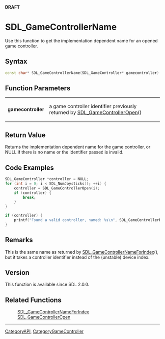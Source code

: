 <span color="red">'''DRAFT'''</span>

<!-- #*^*^*^*^*See http://wiki.libsdl.org/moin.cgi/SGFunctions for details on editing this page*^*^*^*^* -->


= SDL_GameControllerName =
Use this function to get the implementation dependent name for an opened game controller.



== Syntax ==
<syntaxhighlight lang='c++'>
const char* SDL_GameControllerName(SDL_GameController* gamecontroller)
</syntaxhighlight>


== Function Parameters ==
{|
|'''gamecontroller'''
|a game controller identifier previously returned by [[SDL_GameControllerOpen]]()
|}


== Return Value ==
Returns the implementation dependent name for the game controller, or NULL if there is no name or the identifier passed is invalid.

== Code Examples ==
<syntaxhighlight lang='c++'>
SDL_GameController *controller = NULL;
for (int i = 0; i < SDL_NumJoysticks(); ++i) {
    controller = SDL_GameControllerOpen(i);
    if (controller) {
        break;
    }
}

if (controller) {
    printf("Found a valid controller, named: %s\n", SDL_GameControllerName(controller));
}
</syntaxhighlight>


== Remarks ==
This is the same name as returned by [[SDL_GameControllerNameForIndex]](), but it takes a controller identifier instead of the (unstable) device index.


== Version ==
This function is available since SDL 2.0.0.


== Related Functions ==
:[[SDL_GameControllerNameForIndex]]
:[[SDL_GameControllerOpen]]

----
[[CategoryAPI]], [[CategoryGameController]]
<!-- #See the Style Guide for instructions on editing the footer. -->
